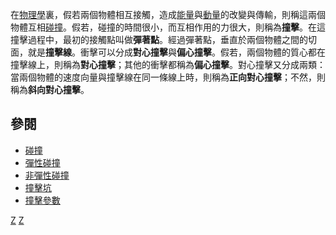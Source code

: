 {{For|英国电子游戏杂志|撞击 (杂志)}}

{{NoteTA|G1=物理學}}

在[[物理學|物理學]]裏，假若兩個物體相互接觸，造成[[能量|能量]]與[[動量|動量]]的改變與傳輸，則稱這兩個物體互相[[碰撞|碰撞]]。假若，碰撞的時間很小，而互相作用的力很大，則稱為'''撞擊'''。在這撞擊過程中，最初的接觸點叫做'''彈著點'''。經過彈著點，垂直於兩個物體之間的切面，就是'''撞擊線'''。衝擊可以分成'''對心撞擊'''與'''偏心撞擊'''。假若，兩個物體的質心都在撞擊線上，則稱為'''對心撞擊'''；其他的衝擊都稱為'''偏心撞擊'''。對心撞擊又分成兩類：當兩個物體的速度向量與撞擊線在同一條線上時，則稱為'''正向對心撞擊'''；不然，則稱為'''斜向對心撞擊'''。

==參閱==
*[[碰撞|碰撞]]
*[[彈性碰撞|彈性碰撞]]
*[[非彈性碰撞|非彈性碰撞]]
*[[撞擊坑|撞擊坑]]
*[[撞擊參數|撞擊參數]]

{{物理小作品}}

[[Category:力學|Z]]
[[Category:經典力學|Z]]